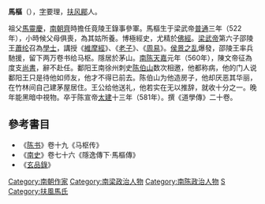 '''馬樞'''（{{bd|522年||581年|catIdx=M馬}}），[[表字|字]]要理，[[扶风郡|扶风]][[郿县|郿]]人。

祖父[[馬靈慶|馬靈慶]]，[[南朝齊|南朝齊]]時擔任竟陵王錄事參軍。馬樞生于梁武帝[[普通|普通]]三年（522年），小時候父母俱喪，為其姑所養。博極經史，尤精於[[佛經|佛經]]。[[梁武帝|梁武帝]]第六子邵陵王[[蕭纶|蕭纶]]召為[[學士|學士]]，講授《[[維摩經|維摩經]]》、《[[老子_(中國古典典籍)|老子]]》、《[[周易|周易]]》。[[侯景之乱|侯景之乱]]爆發，邵陵王率兵馳援，留下两万卷书给马枢。隱居於茅山。[[南陈|南陈]][[天嘉|天嘉]]元年（560年），陳文帝征為度支[[尚书_(官职)|尚書]]，辭不赴任。鄱阳王南徐州刺史[[陈伯山|陈伯山]]数次相邀，他都称病，他的门人说鄱阳王只是待他如师友，他才不得已前去。陈伯山为他造房子，他却厌恶其华丽，在竹林间自己建茅屋居住。王公给他送礼，他若实在无以推辞，就收十分之一。晚年能黑暗中視物。卒于陈宣帝[[太建|太建]]十三年（581年）。撰《道學傳》二十卷。

==參考書目==
*《[[陈书|陈书]]》卷十九《马枢传》
*《[[南史|南史]]》卷七十六《隱逸傳下·馬樞傳》
*《[[玄品錄|玄品錄]]》

{{DEFAULTSORT:M}}
[[Category:南朝作家|Category:南朝作家]]
[[Category:南梁政治人物|Category:南梁政治人物]]
[[Category:南陈政治人物|Category:南陈政治人物]]
[[Category:馬姓|S]]
[[Category:扶風馬氏|Category:扶風馬氏]]
